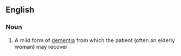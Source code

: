 ==English==

===Noun===
{{en-noun|-}}

#{{medicine}} A mild form of [[dementia]] from which the patient (often an elderly woman) may recover